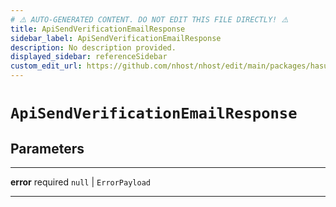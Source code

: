 ```yaml
---
# ⚠️ AUTO-GENERATED CONTENT. DO NOT EDIT THIS FILE DIRECTLY! ⚠️
title: ApiSendVerificationEmailResponse
sidebar_label: ApiSendVerificationEmailResponse
description: No description provided.
displayed_sidebar: referenceSidebar
custom_edit_url: https://github.com/nhost/nhost/edit/main/packages/hasura-auth-js/src/utils/types.ts#L174
---
```


# `ApiSendVerificationEmailResponse`

## Parameters

---

**<span className="parameter-name">error</span>** <span className="optional-status">required</span> `null` | `ErrorPayload`

---
